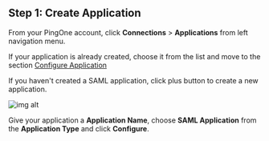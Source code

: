 ## Step 1: Create Application

From your PingOne account, click **Connections** > **Applications** from left navigation menu.

If your application is already created, choose it from the list and move to the section [Configure Application](#configure-application)

If you haven't created a SAML application, click plus button to create a new application.

![img alt](/img/sso-providers/pingone/1.png)

Give your application a **Application Name**, choose **SAML Application** from the **Application Type** and click **Configure**.

